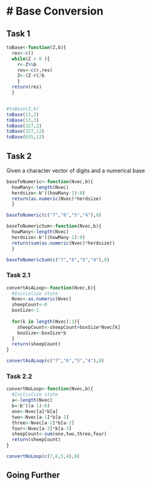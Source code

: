 # Base Conversion
===========

## Task 1
```r
toBase<-function(Z,b){
  res<-c()
  while(Z > 0 ){
    r<-Z%%b
    res<-c(r,res)
    Z<-(Z-r)/b    
    }
  return(res)
  }


#toBase(Z,b)
toBase(13,2)
toBase(13,3)
toBase(327,2)
toBase(327,12)
toBase(635,12)
```

## Task 2
Given a character vector of digits and a numerical base
```r
baseToNumeric<-function(Nvec,b){
  howMany<-length(Nvec)
  herdsize<-b^((howMany-1):0)
  return(as.numeric(Nvec)*herdsize)  
  }

baseToNumeric(c("7","6","5","4"),8)
```

```r
baseToNumericSum<-function(Nvec,b){
  howMany<-length(Nvec)
  herdsize<-b^((howMany-1):0)
  return(sum(as.numeric(Nvec)*herdsize))
  }

baseToNumericSum(c("7","6","5","4"),8)
```

### Task 2.1
```r
convertAsALoop<-function(Nvec,b){
  #Initialize state
  Nvec<-as.numeric(Nvec)
  sheepCount<-0
  boxSize<-1
  
  for(k in length(Nvec):1){
    sheepCount<-sheepCount+boxSize*Nvec[k]
    boxSize<-boxSize*b
  }
  return(sheepCount)
}

convertAsALoop(c("7","6","5","4"),8)
```

### Task 2.2
```r
convertNoLoop<-function(Nvec,b){
  #Initialize state
  a<-length(Nvec)
  b<-b^((a-1):0)
  one<-Nvec[a]*b[a]
  two<-Nvec[a-1]*b[a-1]
  three<-Nvec[a-2]*b[a-2]
  four<-Nvec[a-3]*b[a-3]
  sheepCount<-sum(one,two,three,four)
  return(sheepCount)
}

convertNoLoop(c(7,6,5,4),8)
```

## Going Further

